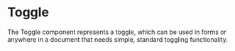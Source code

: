 

<Meta title="Toggle" component={Toggle} />

# Toggle

The Toggle component represents a toggle, which can be used in forms or anywhere in a document that needs simple, standard toggling functionality.

<Props of={Toggle} />

